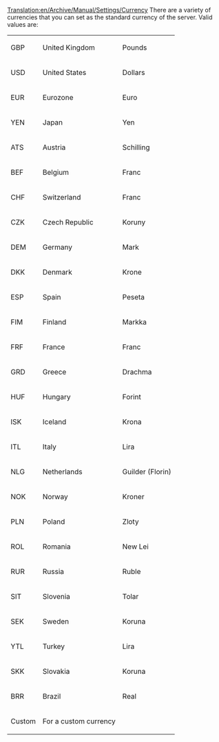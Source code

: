 [[Translation:en/Archive/Manual/Settings/Currency]]
There are a variety of currencies that you can set as the standard currency of the server. Valid values are:

{|
| GBP || United Kingdom || Pounds
|-
| USD || United States || Dollars
|-
| EUR || Eurozone || Euro
|-
| YEN || Japan || Yen
|-
| ATS || Austria || Schilling
|-
| BEF || Belgium || Franc
|-
| CHF || Switzerland || Franc
|-
| CZK || Czech Republic || Koruny
|-
| DEM || Germany || Mark
|-
| DKK || Denmark || Krone
|-
| ESP || Spain || Peseta
|-
| FIM || Finland || Markka
|-
| FRF || France || Franc
|-
| GRD || Greece || Drachma
|-
| HUF || Hungary || Forint
|-
| ISK || Iceland || Krona
|-
| ITL || Italy || Lira
|-
| NLG || Netherlands || Guilder (Florin)
|-
| NOK || Norway || Kroner
|-
| PLN || Poland || Zloty
|-
| ROL || Romania || New Lei
|-
| RUR || Russia || Ruble
|-
| SIT || Slovenia || Tolar
|-
| SEK || Sweden || Koruna
|-
| YTL || Turkey || Lira
|-
| SKK || Slovakia || Koruna
|-
| BRR || Brazil || Real
|-
| Custom || For a custom currency
|}